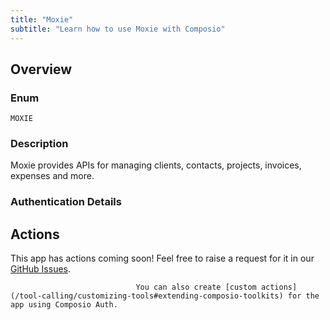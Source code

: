 ```yaml
---
title: "Moxie"
subtitle: "Learn how to use Moxie with Composio"
---
```



## Overview

### Enum
`MOXIE`

### Description
Moxie provides APIs for managing clients, contacts, projects,
    invoices, expenses and more.

### Authentication Details

<Accordion title="API_KEY">
<ParamField path="api_key" type="string" required={true}>
</ParamField>

</Accordion>


## Actions

This app has actions coming soon! Feel free to raise a request for it in our [GitHub Issues](https://github.com/ComposioHQ/composio/issues).
                                
                                You can also create [custom actions](/tool-calling/customizing-tools#extending-composio-toolkits) for the app using Composio Auth.